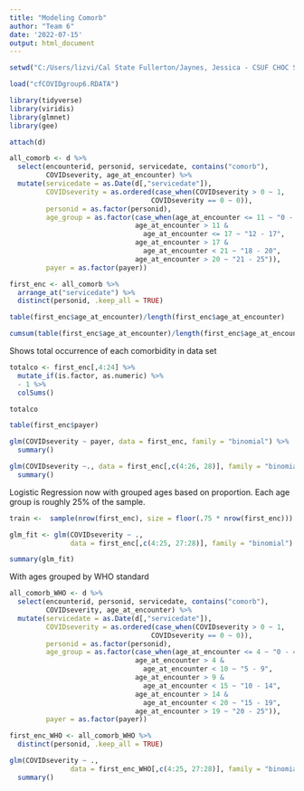 ```yaml
---
title: "Modeling Comorb"
author: "Team 6"
date: '2022-07-15'
output: html_document
---
```


```r
setwd("C:/Users/lizvi/Cal State Fullerton/Jaynes, Jessica - CSUF CHOC Summer 2022 Research/Group2")

load("cfCOVIDgroup6.RDATA")

library(tidyverse)
library(viridis)
library(glmnet)
library(gee)
```


```r
attach(d)

all_comorb <- d %>% 
  select(encounterid, personid, servicedate, contains("comorb"),
         COVIDseverity, age_at_encounter) %>% 
  mutate(servicedate = as.Date(d[,"servicedate"]), 
         COVIDseverity = as.ordered(case_when(COVIDseverity > 0 ~ 1,
                                   COVIDseverity == 0 ~ 0)),
         personid = as.factor(personid),
         age_group = as.factor(case_when(age_at_encounter <= 11 ~ "0 - 11",
                               age_at_encounter > 11 & 
                                 age_at_encounter <= 17 ~ "12 - 17",
                               age_at_encounter > 17 &
                                 age_at_encounter < 21 ~ "18 - 20",
                               age_at_encounter > 20 ~ "21 - 25")),
         payer = as.factor(payer))

first_enc <- all_comorb %>%
  arrange_at("servicedate") %>%
  distinct(personid, .keep_all = TRUE)

table(first_enc$age_at_encounter)/length(first_enc$age_at_encounter)

cumsum(table(first_enc$age_at_encounter)/length(first_enc$age_at_encounter))  
```


Shows total occurrence of each comorbidity in data set
```r
totalco <- first_enc[,4:24] %>% 
  mutate_if(is.factor, as.numeric) %>%
  - 1 %>%
  colSums()

totalco
```


```r
table(first_enc$payer)

glm(COVIDseverity ~ payer, data = first_enc, family = "binomial") %>% 
  summary()
```


```r
glm(COVIDseverity ~., data = first_enc[,c(4:26, 28)], family = "binomial") %>% 
  summary()
```


Logistic Regression now with grouped ages based on proportion. Each age group is
roughly 25% of the sample. 
```r
train <-  sample(nrow(first_enc), size = floor(.75 * nrow(first_enc)))

glm_fit <- glm(COVIDseverity ~ ., 
               data = first_enc[,c(4:25, 27:28)], family = "binomial")

summary(glm_fit)
```


With ages grouped by WHO standard
```r
all_comorb_WHO <- d %>% 
  select(encounterid, personid, servicedate, contains("comorb"),
         COVIDseverity, age_at_encounter) %>% 
  mutate(servicedate = as.Date(d[,"servicedate"]), 
         COVIDseverity = as.ordered(case_when(COVIDseverity > 0 ~ 1,
                                   COVIDseverity == 0 ~ 0)),
         personid = as.factor(personid),
         age_group = as.factor(case_when(age_at_encounter <= 4 ~ "0 - 4",
                               age_at_encounter > 4 & 
                                 age_at_encounter < 10 ~ "5 - 9",
                               age_at_encounter > 9 &
                                 age_at_encounter < 15 ~ "10 - 14",
                               age_at_encounter > 14 &
                                 age_at_encounter < 20 ~ "15 - 19",
                               age_at_encounter > 19 ~ "20 - 25")),
         payer = as.factor(payer))

first_enc_WHO <- all_comorb_WHO %>%
  distinct(personid, .keep_all = TRUE)

glm(COVIDseverity ~ ., 
               data = first_enc_WHO[,c(4:25, 27:28)], family = "binomial") %>% 
  summary()
```



